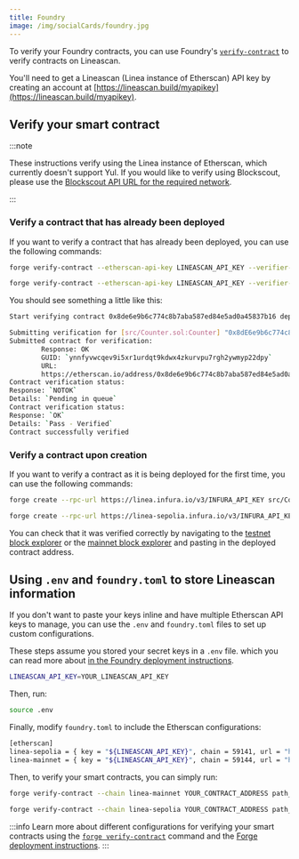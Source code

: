 ```yaml
---
title: Foundry
image: /img/socialCards/foundry.jpg
---
```



To verify your Foundry contracts, you can use Foundry's [`verify-contract`](https://book.getfoundry.sh/reference/forge/forge-verify-contract) 
to verify contracts on Lineascan.

You'll need to get a Lineascan (Linea instance of Etherscan) API key by creating an account at 
[https://lineascan.build/myapikey](https://lineascan.build/myapikey).

## Verify your smart contract

:::note

These instructions verify using the Linea instance of Etherscan, which currently doesn't support 
Yul. If you would like to verify using Blockscout, please use the [Blockscout API URL for the required network](../../build/block-explorers.mdx).

:::

### Verify a contract that has already been deployed

If you want to verify a contract that has already been deployed, you can use the following commands:

<Tabs>
  <TabItem value="Mainnet" label="Mainnet" default>

```bash
forge verify-contract --etherscan-api-key LINEASCAN_API_KEY --verifier-url https://api.lineascan.build/api CONTRACT_ADDRESS path_to_contract:contract_name --watch
```

  </TabItem>
  <TabItem value="Testnet" label="Testnet">

```bash
forge verify-contract --etherscan-api-key LINEASCAN_API_KEY --verifier-url https://api-sepolia.lineascan.build/api CONTRACT_ADDRESS path_to_contract:contract_name --watch
```

  </TabItem>
</Tabs>

You should see something a little like this:

```bash
Start verifying contract 0x8de6e9b6c774c8b7aba587ed84e5ad0a45837b16 deployed on mainnet

Submitting verification for [src/Counter.sol:Counter] "0x8dE6e9b6c774c8B7AbA587ED84E5AD0A45837b16".
Submitted contract for verification:
        Response: OK
        GUID: `ynnfyvwcqev9i5xr1urdqt9kdwx4zkurvpu7rgh2ywmyp22dpy`
        URL:
        https://etherscan.io/address/0x8de6e9b6c774c8b7aba587ed84e5ad0a45837b16
Contract verification status:
Response: `NOTOK`
Details: `Pending in queue`
Contract verification status:
Response: `OK`
Details: `Pass - Verified`
Contract successfully verified
```

### Verify a contract upon creation

If you want to verify a contract as it is being deployed for the first time, you can use the following commands:

<Tabs>
  <TabItem value="Mainnet" label="Mainnet" default>

```bash
forge create --rpc-url https://linea.infura.io/v3/INFURA_API_KEY src/Counter.sol:Counter --private-key YOUR_PRIVATE_KEY --verify --verifier-url https://api.lineascan.build/api --etherscan-api-key LINEASCAN_API_KEY
```

  </TabItem>
  <TabItem value="Testnet" label="Testnet">

```bash
forge create --rpc-url https://linea-sepolia.infura.io/v3/INFURA_API_KEY src/Counter.sol:Counter --private-key YOUR_PRIVATE_KEY --verify --verifier-url https://api-sepolia.lineascan.build/api --etherscan-api-key LINEASCAN_API_KEY
```

  </TabItem>
</Tabs>

You can check that it was verified correctly by navigating to the [testnet block explorer](https://sepolia.lineascan.build/) or the [mainnet block explorer](https://lineascan.build/) and pasting in the deployed contract address.

## Using `.env` and `foundry.toml` to store Lineascan information

If you don't want to paste your keys inline and have multiple Etherscan API keys to manage, you can use
the `.env` and `foundry.toml` files to set up custom configurations.

These steps assume you stored your secret keys in a `.env` file. which you can read more about
[in the Foundry deployment instructions](../deploy-smart-contract/foundry.mdx#deploy-a-smart-contract-using-a-env-file).

```bash
LINEASCAN_API_KEY=YOUR_LINEASCAN_API_KEY
```

Then, run:

```bash
source .env
```

Finally, modify `foundry.toml` to include the Etherscan configurations:

```bash
[etherscan]
linea-sepolia = { key = "${LINEASCAN_API_KEY}", chain = 59141, url = "https://api-sepolia.lineascan.build/api" }
linea-mainnet = { key = "${LINEASCAN_API_KEY}", chain = 59144, url = "https://api.lineascan.build/api" }
```

Then, to verify your smart contracts, you can simply run:

<Tabs>
  <TabItem value="Mainnet" label="Mainnet" default>

```bash
forge verify-contract --chain linea-mainnet YOUR_CONTRACT_ADDRESS path_to_contract:contract_name --watch
```

  </TabItem>
  <TabItem value="Testnet" label="Testnet">

```bash
forge verify-contract --chain linea-sepolia YOUR_CONTRACT_ADDRESS path_to_contract:contract_name --watch
```

  </TabItem>
</Tabs>

:::info
Learn more about different configurations for verifying your smart contracts using the
[`forge verify-contract`](https://book.getfoundry.sh/reference/forge/forge-verify-contract#forge-verify-contract)
command and the [Forge deployment instructions](https://book.getfoundry.sh/forge/deploying).
:::
